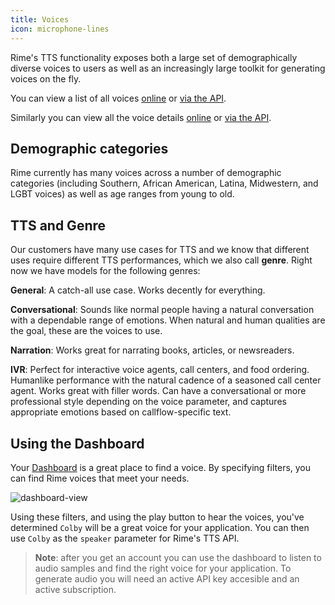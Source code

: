 ```yaml
---
title: Voices
icon: microphone-lines
---
```


Rime's TTS functionality exposes both a large set of demographically diverse voices to users as well as an increasingly large toolkit for generating voices on the fly.

You can view a list of all voices [online](https://users.rime.ai/data/voices/all.json) or [via the API](/api-reference/data/voices).

Similarly you can view all the voice details [online](https://users.rime.ai/data/voices/voice_details.json) or [via the API](/api-reference/data/voice-details).

## Demographic categories

Rime currently has many voices across a number of demographic categories (including Southern, African American, Latina, Midwestern, and LGBT voices) as well as age ranges from young to old.

## TTS and Genre

Our customers have many use cases for TTS and we know that different uses require different TTS performances, which we also call **genre**. Right now we have models for the following genres:

**General**: A catch-all use case. Works decently for everything.

**Conversational**: Sounds like normal people having a natural conversation with a dependable range of emotions. When natural and human qualities are the goal, these are the voices to use.

**Narration**: Works great for narrating books, articles, or newsreaders.

**IVR**: Perfect for interactive voice agents, call centers, and food ordering. Humanlike performance with the natural cadence of a seasoned call center agent. Works great with filler words. Can have a conversational or more professional style depending on the voice parameter, and captures appropriate emotions based on callflow-specific text.

## Using the Dashboard

Your [Dashboard](https://rime.ai/dashboard) is a great place to find a voice. By specifying filters, you can find Rime voices that meet your needs.

![dashboard-view](/images/new-dashboard.png)

Using these filters, and using the play button to hear the voices, you've determined `Colby` will be a great voice for your application. You can then use `Colby` as the `speaker` parameter for Rime's TTS API.

> **Note**: after you get an account you can use the dashboard to listen to audio samples and find the right voice for your application. To generate audio you will need an active API key accesible and an active subscription.